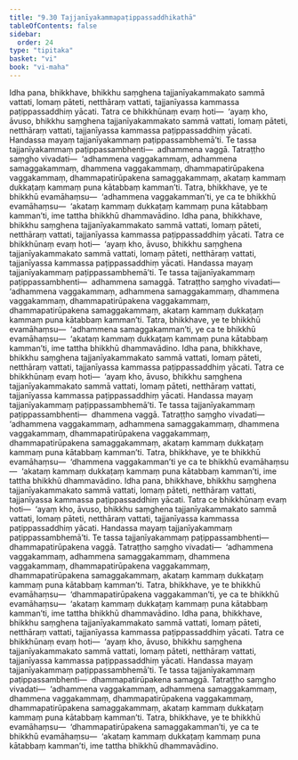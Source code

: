 ```yaml
---
title: "9.30 Tajjanīyakammapaṭippassaddhikathā"
tableOfContents: false
sidebar:
  order: 24
type: "tipitaka"
basket: "vi"
book: "vi-maha"
---
```



<DynamicBreadcrumb />

<Division number="440" book="vi-maha">

<Paragraph number="1886" book="vi-maha">
Idha pana, bhikkhave, bhikkhu saṃghena tajjanīyakammakato sammā vattati, lomaṃ pāteti, netthāraṃ vattati, tajjanīyassa kammassa paṭippassaddhiṃ yācati. Tatra ce bhikkhūnaṃ evaṃ hoti—  ‘ayaṃ kho, āvuso, bhikkhu saṃghena tajjanīyakammakato sammā vattati, lomaṃ pāteti, netthāraṃ vattati, tajjanīyassa kammassa paṭippassaddhiṃ yācati. Handassa mayaṃ tajjanīyakammaṃ paṭippassambhemā’ti. Te tassa tajjanīyakammaṃ paṭippassambhenti—  adhammena vaggā. Tatraṭṭho saṃgho vivadati—  ‘adhammena vaggakammaṃ, adhammena samaggakammaṃ, dhammena vaggakammaṃ, dhammapatirūpakena vaggakammaṃ, dhammapatirūpakena samaggakammaṃ, akataṃ kammaṃ dukkaṭaṃ kammaṃ puna kātabbaṃ kamman’ti. Tatra, bhikkhave, ye te bhikkhū evamāhaṃsu—  ‘adhammena vaggakamman’ti, ye ca te bhikkhū evamāhaṃsu—  ‘akataṃ kammaṃ dukkaṭaṃ kammaṃ puna kātabbaṃ kamman’ti, ime tattha bhikkhū dhammavādino.
</Paragraph>

</Division>
<Division number="441" book="vi-maha">

<Paragraph number="1887" book="vi-maha">
Idha pana, bhikkhave, bhikkhu saṃghena tajjanīyakammakato sammā vattati, lomaṃ pāteti, netthāraṃ vattati, tajjanīyassa kammassa paṭippassaddhiṃ yācati. Tatra ce bhikkhūnaṃ evaṃ hoti—  ‘ayaṃ kho, āvuso, bhikkhu saṃghena tajjanīyakammakato sammā vattati, lomaṃ pāteti, netthāraṃ vattati, tajjanīyassa kammassa paṭippassaddhiṃ yācati. Handassa mayaṃ tajjanīyakammaṃ paṭippassambhemā’ti. Te tassa tajjanīyakammaṃ paṭippassambhenti—  adhammena samaggā. Tatraṭṭho saṃgho vivadati—  ‘adhammena vaggakammaṃ, adhammena samaggakammaṃ, dhammena vaggakammaṃ, dhammapatirūpakena vaggakammaṃ, dhammapatirūpakena samaggakammaṃ, akataṃ kammaṃ dukkaṭaṃ kammaṃ puna kātabbaṃ kamman’ti. Tatra, bhikkhave, ye te bhikkhū evamāhaṃsu—  ‘adhammena samaggakamman’ti, ye ca te bhikkhū evamāhaṃsu—  ‘akataṃ kammaṃ dukkaṭaṃ kammaṃ puna kātabbaṃ kamman’ti, ime tattha bhikkhū dhammavādino.
</Paragraph>

</Division>
<Division number="442" book="vi-maha">

<Paragraph number="1888" book="vi-maha">
Idha pana, bhikkhave, bhikkhu saṃghena tajjanīyakammakato sammā vattati, lomaṃ pāteti, netthāraṃ vattati, tajjanīyassa kammassa paṭippassaddhiṃ yācati. Tatra ce bhikkhūnaṃ evaṃ hoti—  ‘ayaṃ kho, āvuso, bhikkhu saṃghena tajjanīyakammakato sammā vattati, lomaṃ pāteti, netthāraṃ vattati, tajjanīyassa kammassa paṭippassaddhiṃ yācati. Handassa mayaṃ tajjanīyakammaṃ paṭippassambhemā’ti. Te tassa tajjanīyakammaṃ paṭippassambhenti—  dhammena vaggā. Tatraṭṭho saṃgho vivadati—  ‘adhammena vaggakammaṃ, adhammena samaggakammaṃ, dhammena vaggakammaṃ, dhammapatirūpakena vaggakammaṃ, dhammapatirūpakena samaggakammaṃ, akataṃ kammaṃ dukkaṭaṃ kammaṃ puna kātabbaṃ kamman’ti. Tatra, bhikkhave, ye te bhikkhū evamāhaṃsu—  ‘dhammena vaggakamman’ti ye ca te bhikkhū evamāhaṃsu—  ‘akataṃ kammaṃ dukkaṭaṃ kammaṃ puna kātabbaṃ kamman’ti, ime tattha bhikkhū dhammavādino.
</Paragraph>

</Division>
<Division number="443" book="vi-maha">

<Paragraph number="1889" book="vi-maha">
Idha pana, bhikkhave, bhikkhu saṃghena tajjanīyakammakato sammā vattati, lomaṃ pāteti, netthāraṃ vattati, tajjanīyassa kammassa paṭippassaddhiṃ yācati. Tatra ce bhikkhūnaṃ evaṃ hoti—  ‘ayaṃ kho, āvuso, bhikkhu saṃghena tajjanīyakammakato sammā vattati, lomaṃ pāteti, netthāraṃ vattati, tajjanīyassa kammassa paṭippassaddhiṃ yācati. Handassa mayaṃ tajjanīyakammaṃ paṭippassambhemā’ti. Te tassa tajjanīyakammaṃ paṭippassambhenti—  dhammapatirūpakena vaggā. Tatraṭṭho saṃgho vivadati—  ‘adhammena vaggakammaṃ, adhammena samaggakammaṃ, dhammena vaggakammaṃ, dhammapatirūpakena vaggakammaṃ, dhammapatirūpakena samaggakammaṃ, akataṃ kammaṃ dukkaṭaṃ kammaṃ puna kātabbaṃ kamman’ti. Tatra, bhikkhave, ye te bhikkhū evamāhaṃsu—  ‘dhammapatirūpakena vaggakamman’ti, ye ca te bhikkhū evamāhaṃsu—  ‘akataṃ kammaṃ dukkaṭaṃ kammaṃ puna kātabbaṃ kamman’ti, ime tattha bhikkhū dhammavādino.
</Paragraph>

</Division>
<Division number="444" book="vi-maha">

<Paragraph number="1890" book="vi-maha">
Idha pana, bhikkhave, bhikkhu saṃghena tajjanīyakammakato sammā vattati, lomaṃ pāteti, netthāraṃ vattati, tajjanīyassa kammassa paṭippassaddhiṃ yācati. Tatra ce bhikkhūnaṃ evaṃ hoti—  ‘ayaṃ kho, āvuso, bhikkhu saṃghena tajjanīyakammakato sammā vattati, lomaṃ pāteti, netthāraṃ vattati, tajjanīyassa kammassa paṭippassaddhiṃ yācati. Handassa mayaṃ tajjanīyakammaṃ paṭippassambhemā’ti. Te tassa tajjanīyakammaṃ paṭippassambhenti—  dhammapatirūpakena samaggā. Tatraṭṭho saṃgho vivadati—  ‘adhammena vaggakammaṃ, adhammena samaggakammaṃ, dhammena vaggakammaṃ, dhammapatirūpakena vaggakammaṃ, dhammapatirūpakena samaggakammaṃ, akataṃ kammaṃ dukkaṭaṃ kammaṃ puna kātabbaṃ kamman’ti. Tatra, bhikkhave, ye te bhikkhū evamāhaṃsu—  ‘dhammapatirūpakena samaggakamman’ti, ye ca te bhikkhū evamāhaṃsu—  ‘akataṃ kammaṃ dukkaṭaṃ kammaṃ puna kātabbaṃ kamman’ti, ime tattha bhikkhū dhammavādino.
</Paragraph>
</Division>